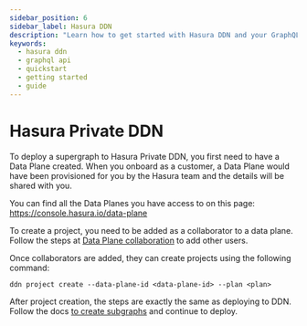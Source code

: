 ```yaml
---
sidebar_position: 6
sidebar_label: Hasura DDN
description: "Learn how to get started with Hasura DDN and your GraphQL API."
keywords:
  - hasura ddn
  - graphql api
  - quickstart
  - getting started
  - guide
---
```


# Hasura Private DDN

To deploy a supergraph to Hasura Private DDN, you first need to have a Data Plane created. When you onboard as a
customer, a Data Plane would have been provisioned for you by the Hasura team and the details will be shared with you.

You can find all the Data Planes you have access to on this page: https://console.hasura.io/data-plane

To create a project, you need to be added as a collaborator to a data plane. Follow the steps at
[Data Plane collaboration](/deployment/private-ddn/data-plane-collaboration.mdx) to add other users.

Once collaborators are added, they can create projects using the following command:

```
ddn project create --data-plane-id <data-plane-id> --plan <plan>
```

After project creation, the steps are exactly the same as deploying to DDN. Follow the docs
[to create subgraphs](/deployment/deploying-your-project/tutorial/02-create-a-subgraph.mdx) and continue to deploy.
